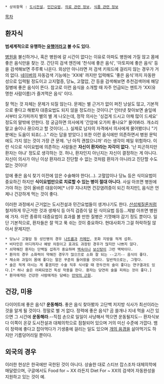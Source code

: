  * 상위항목 : [[도시전설]], [[민간요법]], [[의료 관련 정보]], [[식품 관련 정보]]

[[목차]]

== 환자식 ==
'''범세계적으로 유행하는 [[유행어]]라고 볼 수도 있다.'''

[[병원]]을 불신하거나, 혹은 병원에 갈 시간이 없다는 이유로 아파도 병원에 가질 않고 몸에 좋은 음식만을 찾는 것. 간단히 검색 엔진에 '천식에 좋은 음식', '아토피에 좋은 음식' 등을 검색해보면 주루룩 나온다. 외상만 아니라면 저 검색 키워드에 걸리지 않는 경우가 거의 없다. [[네이버]]의 자동검색 기능에는 'XX에' 까지만 입력해도 '좋은 음식'까지 자동완성으로 입력될 정도이고 고지혈증, 당뇨, 고혈압, 간 등을 검색해보면 추천검색어에 해당 질병에 좋은 음식이 뜬다. 참고로 이런 음식을 소개할 때 자주 언급되는 멘트가 'XX(유명한 사람이름)가 즐겨먹은 음식' 이다.

잘 먹는 것 자체는 문제가 되질 않는다. 문제는 별 근거가 없이 퍼진 낭설도 많고, 기본적으로 좋다고 해봤자 대증요법도 되지 않을 정도라는 것이다.[* 인터넷 찾아보면 솔잎에서부터 오가피까지 별의 별 게 나오는데, 정작 의사는 '싱겁게 드시고 야채 많이 드세요' 정도의 말밖에 안한다. 정 궁금하면 의사에게 '간암에 오가피 좋나요?' 물어봐라. 개소리 말고 술이나 끊으라고 할 것이다(...). 실제로 남자의 자격에서 의사에게 물어봤더니 "기분에는 도움이 되죠(...)." 라는 답을 받았다.] 또한 이런 음식에만 의존하면서 병원 문턱에도 가지 않는 것이 가장 큰 문제. '난 아직 괜찮으니까' 라는 생각이 제일 위험하다. 이런 식으로 식이요법에 의존하는 사람들은 '''자신이 환자라는 자각이 없다.''' '난 피곤하지만 환자는 아냐' 정도로 생각하는 것. 허나, 환자인지 아닌지는 자신이 결정하는 게 아니다. 자신이 의사가 아닌 이상 환자라고 진단할 수 없는 것처럼 환자가 아니라고 진단할 수도 없는 것이다!

암에 좋은 음식 찾기 이전에 암은 수술해야 한다(...). 고혈압이나 당뇨 등은 식이요법이 중요하긴 하지만 '''식이요법만으로 치료할 수 있는 병이 절대 아니다.''' 사실 아프면 병원에 가야 하는 것이 올바른 대응이며[* 너무 지나치면 건강염려증이 되긴 하지만], 음식은 언제나 건강하게 먹는 것이 좋다.

이러한 과정에서 근거없는 도시전설과 민간요법들이 생겨나기도 한다. [[산성체질론]]처럼 철저하게 무근거한 것과 생채식 등 아직 검증이 덜 된 식이요법 등등...제발 아프면 병원에 가자. 이런 종류의 대증요법이 효과를 볼 만한 질병은 기껏해야 감기 정도 뿐이다. 
일단 기본적으로, 환자들은 잘 먹고 푹 쉬는 것이 중요하다. 현대사회가 그걸 허락하질 않아서 문제지만.

 * 당뇨나 고혈압 등 성인병의 경우 [[나트륨]]과 [[카페인]], 포화 지방을 적게 섭취.
 * 비타민은 어디까지나 예방 차원이고 효과도 과장된 경우가 많지만 나쁘지 않다.
 * 쇠약해진 환자는 단백질 섭취가 중요하며 [[백숙]]이나 [[보신탕]]이 그런 맥락이다.
 * 환자의 경우 소화력이 약해진 경우가 많으므로 소화 잘 되는 --고기-- 음식이 좋다.
 * 채소와 과일이 몸에 좋다는 말은 꾸준히 들어왔을 것이다. 일반적으로는, 그렇다.
 * 술은 적게 마시는 게 좋겠지만 수술 직후 식사할 때 한두잔의 술이 좋다는 연구결과도 있다.[* 허나 술은 어찌되었건 독성 작용을 한다. 환자는 당연히 술을 피하는 것이 좋다.]
 * 환자에게든 건강한 사람에게든 담배는 [[만악의 근원]].

== 건강, 미용 ==

다이어트에 좋은 음식? '''운동해라.''' 좋은 음식 찾아봤자 고단백 저지방 식사가 최선이라는 것을 알게 될 것이다. 정말로 별 거 없다. 정력에 좋은 음식? 곰 쓸개나 지네 먹을 시간 있으면 그 시간에 '''운동해라'''.--직접 손으로 일일이 사냥해서 먹으면 운동될지도-- 환자식보다 이쪽이 온갖 도시전설과 대체의학으로 점철되어 있으며 거의 미신 수준에 가깝다. 뱀이 정력에 좋다고 잡아먹다가 기생충에 걸리는 일도 있으며 [[엘레지|개의 음경]]을 삶아먹기도 하지만 기름덩어리일 뿐이다.

== 외국의 경우 ==

이러한 현상은 한국에만 국한된 것이 아니다. 상술한 대로 스티브 잡스조차 대체의학에 매달렸으며, 구글에서도 Food for ~ XX 라든지 Diet For ~ XX의 검색어 자동완성을 지원하고 있는 것이 예. 

